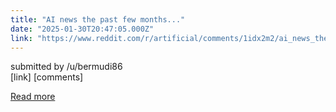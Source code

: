 ```yaml
---
title: "AI news the past few months..."
date: "2025-01-30T20:47:05.000Z"
link: "https://www.reddit.com/r/artificial/comments/1idx2m2/ai_news_the_past_few_months/"
---
```


submitted by    /u/bermudi86  
 [link]   [comments]

[Read more](https://www.reddit.com/r/artificial/comments/1idx2m2/ai_news_the_past_few_months/)
